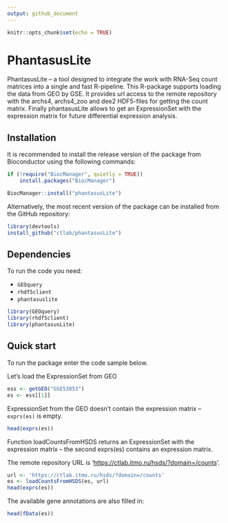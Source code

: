 ```yaml
---
output: github_document
---
```


```r
knitr::opts_chunk$set(echo = TRUE)
```

# PhantasusLite

PhantasusLite -- a tool designed to integrate the work with RNA-Seq count matrices into a single and fast R-pipeline. This R-package supports loading the data from GEO by GSE. It provides url access to the remote repository with the archs4, archs4_zoo and dee2 HDF5-files for getting the count matrix. Finally phantasusLite allows to get an ExpressionSet with the expression matrix for future differential expression analysis.

## Installation

It is recommended to install the release version of the package from Bioconductor using the following commands:

```r
if (!require("BiocManager", quietly = TRUE))
    install.packages("BiocManager")

BiocManager::install("phantasusLite")
```

Alternatively, the most recent version of the package can be installed from the GitHub repository:

```r
library(devtools)
install_github("ctlab/phantasusLite")
```

## Dependencies

To run the code you need:

-   `GEOquery`
-   `rhdf5client`
-   `phantasuslite`

```r
library(GEOquery)
library(rhdf5client)
library(phantasusLite)
```


## Quick start

To run the package enter the code sample below.

Let's load the ExpressionSet from GEO

```r
ess <- getGEO("GSE53053")
es <- ess[[1]]
```


ExpressionSet from the GEO doesn't contain the expression matrix -- `exprs(es)` is empty.

```r
head(exprs(es))
```

Function loadCountsFromHSDS returns an ExpressionSet with the expression matrix -- the second exprs(es) contains an expression matrix.

The remote repository URL is '<https://ctlab.itmo.ru/hsds/?domain=/counts>'.

```r
url <- 'https://ctlab.itmo.ru/hsds/?domain=/counts'
es <- loadCountsFromHSDS(es, url)
head(exprs(es))
```


The available gene annotations are also filled in:
```r
head(fData(es))
```
